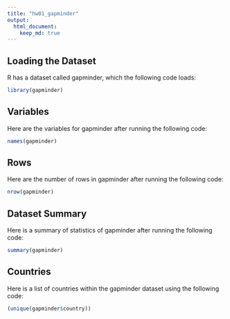 ```yaml
---
title: "hw01_gapminder"
output:
  html_document:
    keep_md: true
---
```


## Loading the Dataset

R has a dataset called gapminder, which the following code loads:

```r
library(gapminder)
```


## Variables

Here are the variables for gapminder after running the following code:

```r
names(gapminder)
```

## Rows

Here are the number of rows in gapminder after running the following code:

```r
nrow(gapminder)
```

## Dataset Summary

Here is a summary of statistics of gapminder after running the following code:

```r
summary(gapminder)
```

## Countries

Here is a list of countries within the gapminder dataset using the following code:

```r
(unique(gapminder$country))
```


